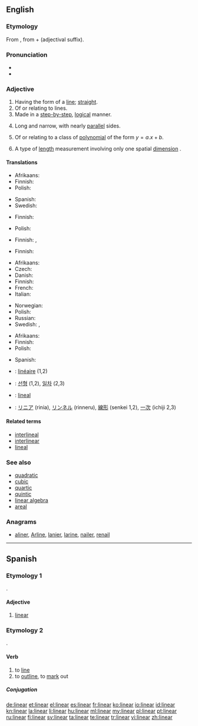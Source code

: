 {{also|Linear|LINEAR|lineär}}
==English==
{{wikipedia}}

===Etymology===
From {{etyl|la}}<!--Classical Latin?--> {{term|linearis|lang=la}}, from {{term|linea||line|lang=la}} + {{term|-aris|lang=la}} (adjectival suffix).

===Pronunciation===
* {{IPA|/ˈlɪ.niː.ə/, /ˈlɪ.niː.ɚ/}}
* {{audio|En-us-linear.ogg|Audio (US)}}

===Adjective===
{{en-adj}}

# Having the form of a [[line]]; [[straight]].
# Of or relating to lines.
# Made in a [[step-by-step]], [[logical]] manner.
# {{botany|of leaves}} Long and narrow, with nearly [[parallel]] sides.
# {{mathematics}} Of or relating to a class of [[polynomial]] of the form <math> y = a.x + b </math>.
# {{physics}} A type of [[length]] measurement involving only one spatial [[dimension]] {{italbrac|as opposed to area or volume}}.

====Translations====
{{trans-top|having the form of a line}}
* Afrikaans: {{t|af|lineêr}}
* Finnish: {{t-|fi|suoraviivainen}}
* Polish: {{t-|pl|liniowy|m}}
{{trans-mid}}
* Spanish: {{t-|es|lineal}}
* Swedish: {{t+|sv|linjär}}
{{trans-bottom}}

{{trans-top|of or relating to lines}}
* Finnish: {{t-|fi|suoraviivainen}}
{{trans-mid}}
* Polish: {{t-|pl|liniowy|m}}
{{trans-bottom}}

{{trans-top|made in a step-by-step manner}}
* Finnish: {{t-|fi|suoraviivainen}}, {{t-|fi|johdonmukainen}}
{{trans-mid}}
{{trans-bottom}}

{{trans-top|botany, of leaves: long and narrow}}
* Finnish: {{t-|fi|tasasoukka}}
{{trans-mid}}
{{trans-bottom}}

{{trans-top|in mathematics, of first-degree polynomial}}
* Afrikaans: {{t|af|lineêr}}
* Czech: {{t-|cs|lineární|m}}
* Danish: {{t|da|lineær}}
* Finnish: {{t-|fi|lineaarinen}}
* French: {{t+|fr|linéaire}}
* Italian: {{t-|it|lineare|m|f}}
{{trans-mid}}
* Norwegian: {{t|no|lineær}}
* Polish: {{t-|pl|liniowy|m}}
* Russian: {{t+|ru|линейный}}
* Swedish: {{t+|sv|linjär}}, {{t+|sv|lineär}}
{{trans-bottom}}

{{trans-top|physics: involving only one dimension}}
* Afrikaans: {{t|af|lineêr}}
* Finnish: {{t-|fi|lineaarinen}}
* Polish: {{t-|pl|liniowy|m}}
{{trans-mid}}
* Spanish: {{t-|es|unidimensional}}
{{trans-bottom}}

{{checktrans-top}}
* {{ttbc|fr}}: [[linéaire]] (1,2)
* {{ttbc|ko}}: [[선형]] (1,2), [[일차]] (2,3)
{{trans-mid}}
* {{ttbc|es}}: [[lineal]]
* {{ttbc|ja}}: [[リニア]] (rinia), [[リンネル]] (rinneru), [[線形]] (senkei 1,2), [[一次]] (ichiji 2,3)
{{trans-bottom}}

====Related terms====
* [[interlineal]]
* [[interlinear]]
* [[lineal]]

===See also===
* [[quadratic]]
* [[cubic]]
* [[quartic]]
* [[quintic]]
* [[linear algebra]]
* [[areal]]

===Anagrams===
* [[aliner#English|aliner]], [[Arline#English|Arline]], [[lanier#English|lanier]], [[larine#English|larine]], [[nailer#English|nailer]], [[renail#English|renail]]

----

==Spanish==

===Etymology 1===
{{etyl|la|es}} {{term|linearis|lineāris|lang=la}}.

====Adjective====
{{es-adj|pl=lineares}}

# {{botany|lang=es}} [[#English|linear]]

===Etymology 2===
{{etyl|la|es}} {{term|lineare|lineāre|lang=la}}.

====Verb====
{{es-verb|line|ar}}

# to [[line]]
# to [[outline]], to [[mark]] out

=====Conjugation=====
{{es-conj-ar|line}}

[[de:linear]]
[[et:linear]]
[[el:linear]]
[[es:linear]]
[[fr:linear]]
[[ko:linear]]
[[io:linear]]
[[id:linear]]
[[kn:linear]]
[[la:linear]]
[[li:linear]]
[[hu:linear]]
[[ml:linear]]
[[my:linear]]
[[pl:linear]]
[[pt:linear]]
[[ru:linear]]
[[fi:linear]]
[[sv:linear]]
[[ta:linear]]
[[te:linear]]
[[tr:linear]]
[[vi:linear]]
[[zh:linear]]